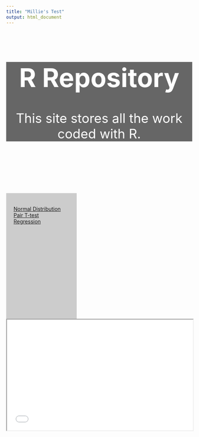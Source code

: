 ```yaml
---
title: "Millie's Test"
output: html_document
---
```


<style type="text/css">
.title {
  display: none;
}

#getting-started img {
  margin-right: 10px;
}

header {
  background-color: #666;
  text-align: center;
  font-size: 35px;
  color: white;
}

nav {
  float: left;
  width: 30%;
  height: 300px; /* only for demonstration, should be removed */
  background: #ccc;
  padding: 20px;
}

/* Style the list inside the menu */
nav ul {
  list-style-type: none;
  padding: 0;
}


/* Clear floats after the columns */
section:after {
  content: "";
  display: table;
  clear: both;
}


</style>

<header>
# **R Repository**
This site stores all the work coded with R.
</header>

<section>
  <nav>
    <ul>
      <li><a href="https://milliewoo.github.io/MillieLearnR/Normal.html" target="iframe_a">Normal Distribution</a></li>
      <li><a href="https://milliewoo.github.io/MillieLearnR/T-test.html">Pair T-test</a></li>
      <li><a href="https://milliewoo.github.io/MillieLearnR/Regression.html">Regression</a></li>
    </ul>
  </nav>
  
  <iframe src="Intro.html" name="iframe_a" height="300px" width="100%" title="Iframe Example"></iframe>

    
  </iframe>
</section>



